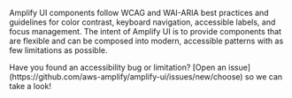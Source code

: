 
Amplify UI components follow <Link href="https://www.w3.org/WAI/standards-guidelines/wcag/" isExternal>WCAG</Link>
and <Link isExternal href="https://www.w3.org/WAI/ARIA/apg/">WAI-ARIA</Link>
best practices and guidelines for color contrast, keyboard navigation, accessible
labels, and focus management. The intent of Amplify UI is to provide components that
are flexible and can be composed into modern, accessible patterns with as few limitations
as possible.

<Alert role="none" heading="Report an accessibility issue">
  Have you found an accessibility bug or limitation? [Open an
  issue](https://github.com/aws-amplify/amplify-ui/issues/new/choose) so we can
  take a look!
</Alert>
